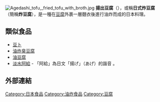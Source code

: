 [[File:Agedashi_tofu,_fried_tofu_with_broth.jpg|thumb]]
'''揚出豆腐'''（{{lang-ja|揚げ出し豆腐}}），或稱'''日式炸豆腐'''（簡稱'''炸豆腐'''），是一種在[[豆腐|豆腐]]外裹一層麵衣後進行油炸而成的日本料理。

==類似食品==
*[[豆卜|豆卜]]
*[[臭豆腐#油炸臭豆腐|油炸臭豆腐]]
*[[油豆腐|油豆腐]]
*[[淡水阿給|淡水阿給]] - 「阿給」為日文「揚げ」（あげ）的諧音<!--（清濁音不同）-->。

==外部連結==
{{Cookbook|Agedashi dofu}}
{{Commons category|Agedashi dofu}}

{{Food-stub}}
{{大豆}}

[[Category:日本食品|Category:日本食品]]
[[Category:油炸食品|Category:油炸食品]]
[[Category:豆腐|Category:豆腐]]